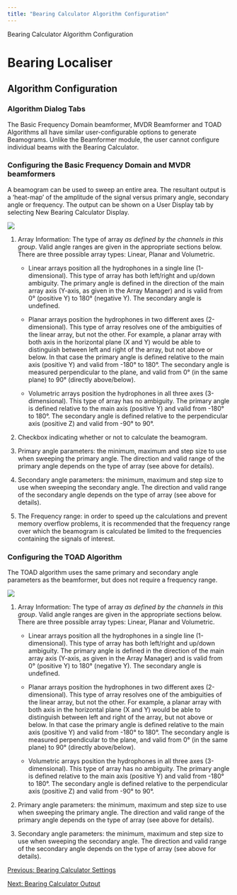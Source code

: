 ```yaml
---
title: "Bearing Calculator Algorithm Configuration"
---
```

Bearing Calculator Algorithm Configuration  

Bearing Localiser
=================

Algorithm Configuration
-----------------------

  

### Algorithm Dialog Tabs

The Basic Frequency Domain beamformer, MVDR Beamformer and TOAD Algorithms all have similar user-configurable options to generate Beamograms. Unlike the Beamformer module, the user cannot configure individual beams with the Bearing Calculator.

  
  

### Configuring the Basic Frequency Domain and MVDR beamformers

A beamogram can be used to sweep an entire area. The resultant output is a 'heat-map' of the amplitude of the signal versus primary angle, secondary angle or frequency. The output can be shown on a User Display tab by selecting New Bearing Calculator Display.

  
![](images/BL Beamogram.PNG)

1.  Array Information: The type of array _as defined by the channels in this group_. Valid angle ranges are given in the appropriate sections below. There are three possible array types: Linear, Planar and Volumetric.
    
    *   Linear arrays position all the hydrophones in a single line (1-dimensional). This type of array has both left/right and up/down ambiguity. The primary angle is defined in the direction of the main array axis (Y-axis, as given in the Array Manager) and is valid from 0° (positive Y) to 180° (negative Y). The secondary angle is undefined.
        
    *   Planar arrays position the hydrophones in two different axes (2-dimensional). This type of array resolves one of the ambiguities of the linear array, but not the other. For example, a planar array with both axis in the horizontal plane (X and Y) would be able to distinguish between left and right of the array, but not above or below. In that case the primary angle is defined relative to the main axis (positive Y) and valid from -180° to 180°. The secondary angle is measured perpendicular to the plane, and valid from 0° (in the same plane) to 90° (directly above/below).
        
    *   Volumetric arrays position the hydrophones in all three axes (3-dimensional). This type of array has no ambiguity. The primary angle is defined relative to the main axis (positive Y) and valid from -180° to 180°. The secondary angle is defined relative to the perpendicular axis (positive Z) and valid from -90° to 90°.
        
2.  Checkbox indicating whether or not to calculate the beamogram.
    
3.  Primary angle parameters: the minimum, maximum and step size to use when sweeping the primary angle. The direction and valid range of the primary angle depends on the type of array (see above for details).
    
4.  Secondary angle parameters: the minimum, maximum and step size to use when sweeping the secondary angle. The direction and valid range of the secondary angle depends on the type of array (see above for details).
    
5.  The Frequency range: in order to speed up the calculations and prevent memory overflow problems, it is recommended that the frequency range over which the beamogram is calculated be limited to the frequencies containing the signals of interest.
    

  

### Configuring the TOAD Algorithm

The TOAD algorithm uses the same primary and secondary angle parameters as the beamformer, but does not require a frequency range.

![](images/BL TOAD.PNG)  

1.  Array Information: The type of array _as defined by the channels in this group_. Valid angle ranges are given in the appropriate sections below. There are three possible array types: Linear, Planar and Volumetric.
    
    *   Linear arrays position all the hydrophones in a single line (1-dimensional). This type of array has both left/right and up/down ambiguity. The primary angle is defined in the direction of the main array axis (Y-axis, as given in the Array Manager) and is valid from 0° (positive Y) to 180° (negative Y). The secondary angle is undefined.
        
    *   Planar arrays position the hydrophones in two different axes (2-dimensional). This type of array resolves one of the ambiguities of the linear array, but not the other. For example, a planar array with both axis in the horizontal plane (X and Y) would be able to distinguish between left and right of the array, but not above or below. In that case the primary angle is defined relative to the main axis (positive Y) and valid from -180° to 180°. The secondary angle is measured perpendicular to the plane, and valid from 0° (in the same plane) to 90° (directly above/below).
        
    *   Volumetric arrays position the hydrophones in all three axes (3-dimensional). This type of array has no ambiguity. The primary angle is defined relative to the main axis (positive Y) and valid from -180° to 180°. The secondary angle is defined relative to the perpendicular axis (positive Z) and valid from -90° to 90°.
        
2.  Primary angle parameters: the minimum, maximum and step size to use when sweeping the primary angle. The direction and valid range of the primary angle depends on the type of array (see above for details).
    
3.  Secondary angle parameters: the minimum, maximum and step size to use when sweeping the secondary angle. The direction and valid range of the secondary angle depends on the type of array (see above for details).
    

  
  

[Previous: Bearing Calculator Settings](BL_Settings.html)

[Next: Bearing Calculator Output](BL_Output.html)
